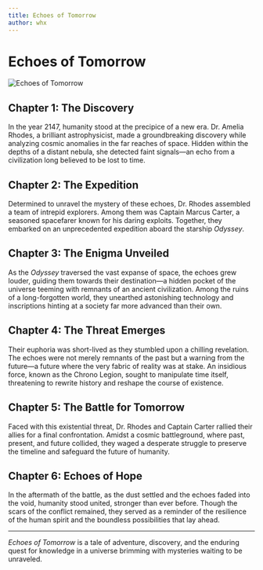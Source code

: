 ```yaml
---
title: Echoes of Tomorrow
author: whx
---
```


# Echoes of Tomorrow

![Echoes of Tomorrow](https://utfs.io/f/895de55d-f3d3-4fa3-bb8f-11fd3b758a55-8o6srl.png)

## Chapter 1: The Discovery

In the year 2147, humanity stood at the precipice of a new era. Dr. Amelia Rhodes, a brilliant astrophysicist, made a groundbreaking discovery while analyzing cosmic anomalies in the far reaches of space. Hidden within the depths of a distant nebula, she detected faint signals—an echo from a civilization long believed to be lost to time.

## Chapter 2: The Expedition

Determined to unravel the mystery of these echoes, Dr. Rhodes assembled a team of intrepid explorers. Among them was Captain Marcus Carter, a seasoned spacefarer known for his daring exploits. Together, they embarked on an unprecedented expedition aboard the starship _Odyssey_.

## Chapter 3: The Enigma Unveiled

As the _Odyssey_ traversed the vast expanse of space, the echoes grew louder, guiding them towards their destination—a hidden pocket of the universe teeming with remnants of an ancient civilization. Among the ruins of a long-forgotten world, they unearthed astonishing technology and inscriptions hinting at a society far more advanced than their own.

## Chapter 4: The Threat Emerges

Their euphoria was short-lived as they stumbled upon a chilling revelation. The echoes were not merely remnants of the past but a warning from the future—a future where the very fabric of reality was at stake. An insidious force, known as the Chrono Legion, sought to manipulate time itself, threatening to rewrite history and reshape the course of existence.

## Chapter 5: The Battle for Tomorrow

Faced with this existential threat, Dr. Rhodes and Captain Carter rallied their allies for a final confrontation. Amidst a cosmic battleground, where past, present, and future collided, they waged a desperate struggle to preserve the timeline and safeguard the future of humanity.

## Chapter 6: Echoes of Hope

In the aftermath of the battle, as the dust settled and the echoes faded into the void, humanity stood united, stronger than ever before. Though the scars of the conflict remained, they served as a reminder of the resilience of the human spirit and the boundless possibilities that lay ahead.

---

_Echoes of Tomorrow_ is a tale of adventure, discovery, and the enduring quest for knowledge in a universe brimming with mysteries waiting to be unraveled.
